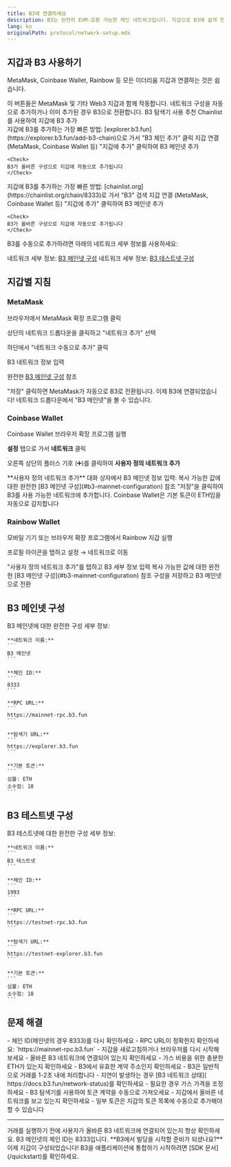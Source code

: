 ```yaml
---
title: B3에 연결하세요
description: B3는 완전히 EVM-호환 가능한 체인 네트워크입니다. 지갑으로 B3에 쉽게 연결하세요.
lang: ko
originalPath: protocol/network-setup.mdx
---
```

## 지갑과 B3 사용하기
MetaMask, Coinbase Wallet, Rainbow 등 모든 이더리움 지갑과 연결하는 것은 쉽습니다.

<Tip>
  이 버튼들은 MetaMask 및 기타 Web3 지갑과 함께 작동합니다. 네트워크 구성을 자동으로 추가하거나 이미 추가된 경우 B3으로 전환합니다.
</Tip>

<Card title="B3 메인넷 추가" icon="plus" href="https://explorer.b3.fun/add-b3-chain" horizontal>
  B3 탐색기 사용 <span className="bg-primary text-white px-2 py-1 rounded-md text-xs ml-2">추천</span>
</Card>
<Card title="Chainlist로 추가" icon="plus" href="https://chainlist.org/chain/8333" horizontal>
  Chainlist를 사용하여 지갑에 B3 추가
</Card>

<br />

<Tabs>
<Tab title="B3 탐색기 사용하기 (추천)">
  지갑에 B3를 추가하는 가장 빠른 방법:
  <Steps>
  <Step title="B3 탐색기 방문">
    [explorer.b3.fun](https://explorer.b3.fun/add-b3-chain)으로 가서 "B3 체인 추가" 클릭
  </Step>
  
  <Step title="지갑 연결">
    지갑 연결 (MetaMask, Coinbase Wallet 등)
  </Step>
  
  <Step title="네트워크 추가">
    "지갑에 추가" 클릭하여 B3 메인넷 추가
    
    <Check>
    B3가 올바른 구성으로 지갑에 자동으로 추가됩니다
    </Check>
  </Step>
  </Steps>
</Tab>

<Tab title="Chainlist 사용하기">
  지갑에 B3를 추가하는 가장 빠른 방법:
  <Steps>
  <Step title="Chainlist 방문">
    [chainlist.org](https://chainlist.org/chain/8333)로 가서 "B3" 검색
  </Step>
  
  <Step title="지갑 연결">
    지갑 연결 (MetaMask, Coinbase Wallet 등)
  </Step>
  
  <Step title="네트워크 추가">
    "지갑에 추가" 클릭하여 B3 메인넷 추가
    
    <Check>
    B3가 올바른 구성으로 지갑에 자동으로 추가됩니다
    </Check>
  </Step>
  </Steps>
</Tab>

<Tab title="수동으로">
  B3를 수동으로 추가하려면 아래의 네트워크 세부 정보를 사용하세요:
  
  <Note>네트워크 세부 정보: [B3 메인넷 구성](#b3-mainnet-configuration)</Note>
  <Note>네트워크 세부 정보: [B3 테스트넷 구성](#b3-testnet-configuration)</Note>
</Tab>
</Tabs>

## 지갑별 지침

### MetaMask

<Steps>
<Step title="MetaMask 열기">
  브라우저에서 MetaMask 확장 프로그램 클릭
</Step>

<Step title="네트워크 접근">상단의 네트워크 드롭다운을 클릭하고 "네트워크 추가" 선택</Step>

<Step title="네트워크 수동 추가">하단에서 "네트워크 수동으로 추가" 클릭</Step>

<Step title="B3 세부 정보 입력">
  B3 네트워크 정보 입력
  
  <Note>완전한 [B3 메인넷 구성](#b3-mainnet-configuration) 참조</Note>
</Step>

<Step title="저장 및 전환">
  "저장" 클릭하면 MetaMask가 자동으로 B3로 전환됩니다.
  
  <Check>
  이제 B3에 연결되었습니다! 네트워크 드롭다운에서 "B3 메인넷"을 볼 수 있습니다.
  </Check>
</Step>
</Steps>

### Coinbase Wallet

<Steps>
<Step title="Coinbase Wallet 열기">
  Coinbase Wallet 브라우저 확장 프로그램 실행
</Step>

<Step title="설정으로 이동">**설정** 탭으로 가서 **네트워크** 클릭</Step>

<Step title="사용자 정의 네트워크 추가">오른쪽 상단의 플러스 기호 (➕)를 클릭하여 **사용자 정의 네트워크 추가**</Step>

<Step title="B3 네트워크 구성">
  **사용자 정의 네트워크 추가** 대화 상자에서 B3 메인넷 정보 입력:
  <Note>복사 가능한 값에 대한 완전한 [B3 메인넷 구성](#b3-mainnet-configuration) 참조</Note>
</Step>

<Step title="구성 저장">
  "저장"을 클릭하여 B3를 사용 가능한 네트워크에 추가합니다.
  
  <Tip>
  Coinbase Wallet은 기본 토큰이 ETH임을 자동으로 감지합니다
  </Tip>
</Step>
</Steps>

### Rainbow Wallet

<Steps>
<Step title="Rainbow 열기">
  모바일 기기 또는 브라우저 확장 프로그램에서 Rainbow 지갑 실행
</Step>

<Step title="설정 접근">프로필 아이콘을 탭하고 설정 → 네트워크로 이동</Step>

<Step title="사용자 정의 네트워크 추가">
  "사용자 정의 네트워크 추가"를 탭하고 B3 세부 정보 입력
  <Note>복사 가능한 값에 대한 완전한 [B3 메인넷 구성](#b3-mainnet-configuration) 참조</Note>
</Step>

<Step title="B3에 연결">
  구성을 저장하고 B3 메인넷으로 전환
</Step>
</Steps>

## B3 메인넷 구성
<Card title="B3 메인넷" icon="globe" id="b3-mainnet-config">
    B3 메인넷에 대한 완전한 구성 세부 정보:

    **네트워크 이름:**
    ```
    B3 메인넷
    ```

    **체인 ID:**
    ```
    8333
    ```

    **RPC URL:**
    ```
    https://mainnet-rpc.b3.fun
    ```

    **탐색기 URL:**
    ```
    https://explorer.b3.fun
    ```

    **기본 토큰:**
    ```
    심볼: ETH
    소수점: 18
    ```
  </Card>

## B3 테스트넷 구성
<Card title="B3 테스트넷" icon="flask" id="b3-testnet-config">
    B3 테스트넷에 대한 완전한 구성 세부 정보:

    **네트워크 이름:**
    ```
    B3 테스트넷
    ```

    **체인 ID:**
    ```
    1993
    ```

    **RPC URL:**
    ```
    https://testnet-rpc.b3.fun
    ```

    **탐색기 URL:**
    ```
    https://testnet-explorer.b3.fun
    ```

    **기본 토큰:**
    ```
    심볼: ETH
    소수점: 18
    ```
  </Card>


## 문제 해결

<AccordionGroup>
<Accordion title="지갑에 네트워크가 나타나지 않음">
  - 체인 ID(메인넷의 경우 8333)를 다시 확인하세요
  - RPC URL이 정확한지 확인하세요: `https://mainnet-rpc.b3.fun`
  - 지갑을 새로고침하거나 브라우저를 다시 시작해 보세요
</Accordion>

<Accordion title="거래 실패">
  - 올바른 B3 네트워크에 연결되어 있는지 확인하세요 - 가스 비용을 위한 충분한 ETH가 있는지 확인하세요 - B3에서 유효한
  계약 주소인지 확인하세요
</Accordion>

<Accordion title="거래 속도가 느림">
  - B3은 일반적으로 거래를 1-2초 내에 처리합니다 - 지연이 발생하는 경우 [B3 네트워크 상태](
  https://docs.b3.fun/network-status)를 확인하세요 - 필요한 경우 가스 가격을 조정하세요
</Accordion>

<Accordion title="내 토큰을 볼 수 없음">
  - B3 탐색기를 사용하여 토큰 계약을 수동으로 가져오세요
  - 지갑에서 올바른 네트워크를 보고 있는지 확인하세요
  - 일부 토큰은 지갑의 토큰 목록에 수동으로 추가해야 할 수 있습니다
</Accordion>
</AccordionGroup>

---

<Warning>
  거래를 실행하기 전에 사용자가 올바른 B3 네트워크에 연결되어 있는지 항상 확인하세요. B3 메인넷의 체인 ID는 8333입니다.
</Warning>

<Check>
  **B3에서 빌딩을 시작할 준비가 되셨나요?** 이제 지갑이 구성되었습니다! B3을 애플리케이션에 통합하기 시작하려면 [SDK 문서](/quickstart)를 확인하세요.
</Check>
